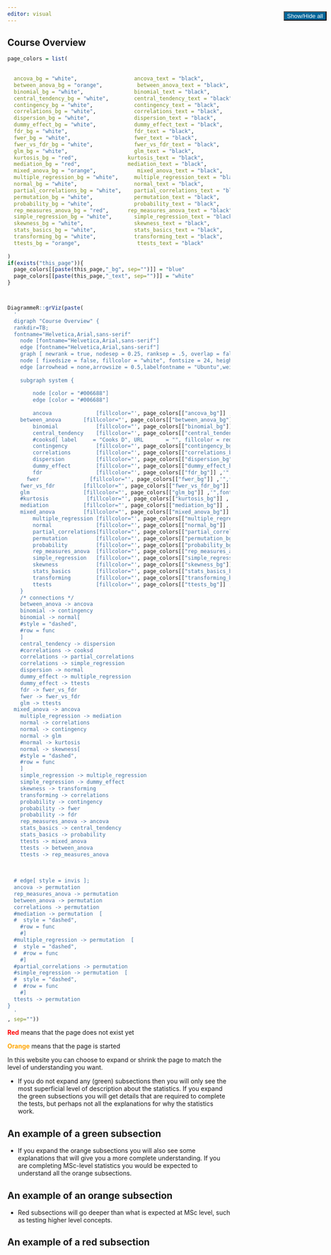 ```yaml
---
editor: visual
---
```


```{=html}
<style>
#hide_show_button{
  position:fixed;
  right: 10px;
  top: 80px;
}
</style>
```
<button class="btn bi bi-arrows-angle-expand" id="hide_show_button" style="color: white; background-color:#006599">Show/Hide all</button>

::: {.callout-note collapse="true"}
## Course Overview

```r

page_colors = list(
  
  
  ancova_bg = "white",                  ancova_text = "black",
  between_anova_bg = "orange",           between_anova_text = "black",
  binomial_bg = "white",                binomial_text = "black",
  central_tendency_bg = "white",        central_tendency_text = "black",
  contingency_bg = "white",             contingency_text = "black",
  correlations_bg = "white",            correlations_text = "black",
  dispersion_bg = "white",              dispersion_text = "black",
  dummy_effect_bg = "white",            dummy_effect_text = "black",
  fdr_bg = "white",                     fdr_text = "black",
  fwer_bg = "white",                    fwer_text = "black",
  fwer_vs_fdr_bg = "white",             fwer_vs_fdr_text = "black",
  glm_bg = "white",                     glm_text = "black",
  kurtosis_bg = "red",                kurtosis_text = "black",
  mediation_bg = "red",               mediation_text = "black",
  mixed_anova_bg = "orange",             mixed_anova_text = "black",
  multiple_regression_bg = "white",     multiple_regression_text = "black",
  normal_bg = "white",                  normal_text = "black",
  partial_correlations_bg = "white",    partial_correlations_text = "black",
  permutation_bg = "white",             permutation_text = "black",
  probability_bg = "white",             probability_text = "black",
  rep_measures_anova_bg = "red",      rep_measures_anova_text = "black",
  simple_regression_bg = "white",       simple_regression_text = "black",
  skewness_bg = "white",                skewness_text = "black",
  stats_basics_bg = "white",            stats_basics_text = "black",
  transforming_bg = "white",            transforming_text = "black",
  ttests_bg = "orange",                  ttests_text = "black"
  
)
if(exists("this_page")){
  page_colors[[paste(this_page,"_bg", sep="")]] = "blue"
  page_colors[[paste(this_page,"_text", sep="")]] = "white"
}



DiagrammeR::grViz(paste(
  '
  digraph "Course Overview" {
  rankdir=TB;
  fontname="Helvetica,Arial,sans-serif"
	node [fontname="Helvetica,Arial,sans-serif"]
	edge [fontname="Helvetica,Arial,sans-serif"]
	graph [ newrank = true, nodesep = 0.25, ranksep = .5, overlap = false, splines = curve,]
	node [ fixedsize = false, fillcolor = "white", fontsize = 24, height = 1, shape = box, style = "filled,setlinewidth(5)", width = 4]
	edge [arrowhead = none,arrowsize = 0.5,labelfontname = "Ubuntu",weight = 10,style = "filled,setlinewidth(5)"]
	
	subgraph system {
	  
		node [color = "#006688"]
		edge [color = "#006688"]
		
		ancova              [fillcolor="', page_colors[["ancova_bg"]] ,'",fontcolor="', page_colors[["ancova_text"]],'"label = "ANCOVA", URL = "../GeneralLinearModels/ancova.html"]
    between_anova       [fillcolor="', page_colors[["between_anova_bg"]] ,'",fontcolor="', page_colors[["between_anova_text"]],'"label = "One-way ANOVA", URL = "../GeneralLinearModels/oneWayAnova.html"]
		binomial            [fillcolor="', page_colors[["binomial_bg"]] ,'",fontcolor="', page_colors[["binomial_text"]],'"URL = "../distributions/binomial.html", label = "Binomial Distribution"]
		central_tendency    [fillcolor="', page_colors[["central_tendency_bg"]] ,'",fontcolor="', page_colors[["central_tendency_text"]],'"URL = "../describingData/centralTendency.html", fixedsize = true, label= "Central Tendency"]
		#cooksd[ label     = "Cooks D", URL       = "", fillcolor = red]
		contingency         [fillcolor="', page_colors[["contingency_bg"]] ,'",fontcolor="', page_colors[["contingency_text"]],'"URL = "../categorical/contingency.html", fixedsize = true, label = "Contingency"]
		correlations        [fillcolor="', page_colors[["correlations_bg"]] ,'",fontcolor="', page_colors[["correlations_text"]],'"URL = "../correlations/correlations.html", fixedsize = true, label= "Correlations"]
		dispersion          [fillcolor="', page_colors[["dispersion_bg"]] ,'",fontcolor="', page_colors[["dispersion_text"]],'"URL       = "../describingData/dispersion.html",label     = "Dispersion"]
		dummy_effect        [fillcolor="', page_colors[["dummy_effect_bg"]] ,'",fontcolor="', page_colors[["dummy_effect_text"]],'"URL       = "../describingData/dispersion.html",label     = "Dummy and Effect Coding"]
		fdr                 [fillcolor="', page_colors[["fdr_bg"]] ,'",fontcolor="', page_colors[["fdr_text"]],'"URL = "../multipleTesting/fdr.html",label = "False Discovery Rate"]
	  fwer                [fillcolor="', page_colors[["fwer_bg"]] ,'",fontcolor="', page_colors[["fwer_text"]],'"URL = "../multipleTesting/fwer.html",label = "Family-Wise Error Rate"]
    fwer_vs_fdr         [fillcolor="', page_colors[["fwer_vs_fdr_bg"]] ,'",fontcolor="', page_colors[["fwer_vs_fdr_text"]],'"label = "FWER vs. FDR",URL = "../multipleTesting/fwer_vs_fdr.html"]
    glm                 [fillcolor="', page_colors[["glm_bg"]] ,'",fontcolor="', page_colors[["glm_text"]],'"URL       = "../GeneralLinearModels/generalLinearModels.html",label     = "General Linear Models"]
    #kurtosis            [fillcolor="', page_colors[["kurtosis_bg"]] ,'",fontcolor="', page_colors[["kurtosis_text"]],'"URL       = "",label     = "Kurtosis",fillcolor = "red"]
    mediation           [fillcolor="', page_colors[["mediation_bg"]] ,'",fontcolor="', page_colors[["mediation_text"]],'"URL = "",fillcolor = "red",label = "Mediation"]
    mixed_anova         [fillcolor="', page_colors[["mixed_anova_bg"]] ,'",fontcolor="', page_colors[["mixed_anova_text"]],'"label = "Mixed ANOVA",URL = "../GeneralLinearModels/mixedAnova.html",]
		multiple_regression [fillcolor="', page_colors[["multiple_regression_bg"]] ,'",fontcolor="', page_colors[["multiple_regression_text"]],'"label     = "Multiple Regression",URL       = "../regressions/multipleRegressions.html"]
		normal              [fillcolor="', page_colors[["normal_bg"]] ,'",fontcolor="', page_colors[["normal_text"]],'"URL = "../distributions/normal.html", label= "Normal Distribution"]
		partial_correlations[fillcolor="', page_colors[["partial_correlations_bg"]] ,'",fontcolor="', page_colors[["partial_correlations_text"]],'"label ="Partial Correlations",URL = "../correlations/partialCorrelations.html",]
		permutation         [fillcolor="', page_colors[["permutation_bg"]] ,'",fontcolor="', page_colors[["permutation_text"]],'"label = "Permutations",URL = "../permutations/permutations.html",]
		probability         [fillcolor="', page_colors[["probability_bg"]] ,'",fontcolor="', page_colors[["probability_text"]],'"label = "Probability",URL = "../statsBasics/probability.html",fixedsize = true]
		rep_measures_anova  [fillcolor="', page_colors[["rep_measures_anova_bg"]] ,'",fontcolor="', page_colors[["rep_measures_anova_text"]],'"label = "Repeated Measures",URL = "../GeneralLinearModels/repeatedAnova.html",]
		simple_regression   [fillcolor="', page_colors[["simple_regression_bg"]] ,'",fontcolor="', page_colors[["simple_regression_text"]],'"label="Simple Regression", URL = "../regressions/simpleRegressions.html",]
		skewness            [fillcolor="', page_colors[["skewness_bg"]] ,'",fontcolor="', page_colors[["skewness_text"]],'"label = "Skewness", URL   = "../distributions/skewness.html"]
		stats_basics        [fillcolor="', page_colors[["stats_basics_bg"]] ,'",fontcolor="', page_colors[["stats_basics_text"]],'"label = "Statistics Basics",URL   = "../statsBasics/statsBasics.html"]
		transforming        [fillcolor="', page_colors[["transforming_bg"]] ,'",fontcolor="', page_colors[["transforming_text"]],'" label = "Transforming Data", URL = "../distributions/transforming.html"]
		ttests              [fillcolor="', page_colors[["ttests_bg"]] ,'",fontcolor="', page_colors[["ttests_text"]],'", label = "T-Tests", URL = "../GeneralLinearModels/TTests.html",]
	}
	/* connections */
	between_anova -> ancova
	binomial -> contingency
	binomial -> normal[
    #style = "dashed",
    #row = func
	]
	central_tendency -> dispersion
	#correlations -> cooksd
	correlations -> partial_correlations
	correlations -> simple_regression
	dispersion -> normal
	dummy_effect -> multiple_regression
	dummy_effect -> ttests
	fdr -> fwer_vs_fdr
	fwer -> fwer_vs_fdr
	glm -> ttests
  mixed_anova -> ancova
	multiple_regression -> mediation
	normal -> correlations
	normal -> contingency
	normal -> glm
	#normal -> kurtosis
	normal -> skewness[
    #style = "dashed",
    #row = func
	]
	simple_regression -> multiple_regression
	simple_regression -> dummy_effect
	skewness -> transforming
	transforming -> correlations
	probability -> contingency
	probability -> fwer
	probability -> fdr
	rep_measures_anova -> ancova
	stats_basics -> central_tendency
	stats_basics -> probability
	ttests -> mixed_anova
	ttests -> between_anova
	ttests -> rep_measures_anova
	
	
	
  # edge[ style = invis ];
  ancova -> permutation
  rep_measures_anova -> permutation
  between_anova -> permutation
  correlations -> permutation
  #mediation -> permutation  [
  #  style = "dashed",
    #row = func
	#] 
  #multiple_regression -> permutation  [
  #  style = "dashed",
  #  #row = func
	#] 
  #partial_correlations -> permutation
  #simple_regression -> permutation  [
  #  style = "dashed",
  #  #row = func
	#] 
  ttests -> permutation
}
  '
, sep=""))
```

[**Red**]{style="color:red"} means that the page does not exist yet

[**Orange**]{style="color:orange"} means that the page is started

In this website you can choose to expand or shrink the page to match the level of understanding you want.

-   If you do not expand any (green) subsections then you will only see the most superficial level of description about the statistics. If you expand the green subsections you will get details that are required to complete the tests, but perhaps not all the explanations for why the statistics work.

::: {.callout-tip appearance="minimal"}
## An example of a green subsection
:::

-   If you expand the orange subsections you will also see some explanations that will give you a more complete understanding. If you are completing MSc-level statistics you would be expected to understand all the orange subsections.

::: {.callout-caution appearance="minimal"}
## An example of an orange subsection
:::

-   Red subsections will go deeper than what is expected at MSc level, such as testing higher level concepts.

::: {.callout-warning appearance="minimal"}
## An example of a red subsection
:::
:::

```{=html}
<script>
document.getElementById("hide_show_button").onclick = function(){
  //alert('hi');
  // select all elements with the data-bs-toggle attribute
  const elements = document.querySelectorAll('[data-bs-toggle]');

  // loop through the elements and toggle their collapsed state
  elements.forEach(element => {
    const isCollapsed = element.classList.contains('collapsed');
    //if (!isCollapsed) {
      element.click();
    //}
  });
}
</script>
```
